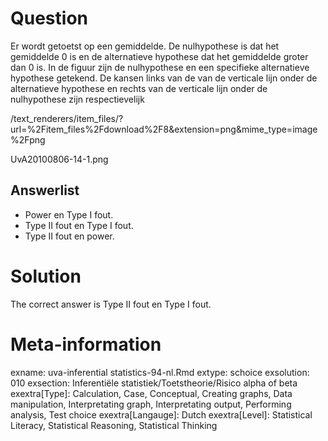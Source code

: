 Question
========

Er wordt getoetst op een gemiddelde. De nulhypothese is dat het gemiddelde 0 is en de alternatieve hypothese dat het gemiddelde groter dan 0 is. In de figuur zijn de nulhypothese en een specifieke alternatieve hypothese getekend. De kansen links van de van de verticale lijn onder de alternatieve hypothese en rechts van de verticale lijn onder de nulhypothese zijn respectievelijk 

 /text_renderers/item_files/?url=%2Fitem_files%2Fdownload%2F8&extension=png&mime_type=image%2Fpng 

 UvA20100806-14-1.png 

Answerlist
----------
* Power en Type I fout.
* Type II fout en Type I fout.
* Type II fout en power.

Solution
========

The correct answer is  Type II fout en Type I fout. 

Meta-information
================
exname: uva-inferential statistics-94-nl.Rmd 
extype: schoice 
exsolution: 010 
exsection: Inferentiële statistiek/Toetstheorie/Risico alpha of beta
exextra[Type]: Calculation, Case, Conceptual, Creating graphs, Data manipulation, Interpretating graph, Interpretating output, Performing analysis, Test choice 
exextra[Langauge]: Dutch 
exextra[Level]: Statistical Literacy, Statistical Reasoning, Statistical Thinking 
